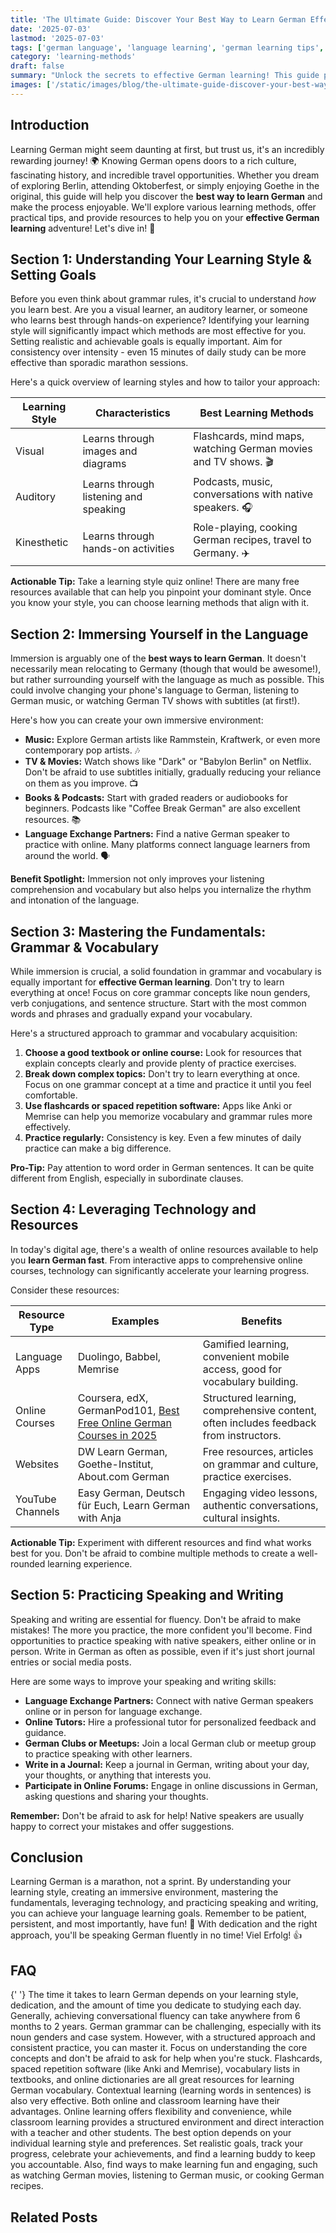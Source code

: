 ```yaml
---
title: 'The Ultimate Guide: Discover Your Best Way to Learn German Effectively'
date: '2025-07-03'
lastmod: '2025-07-03'
tags: ['german language', 'language learning', 'german learning tips', 'learn german fast', 'best way to learn german', 'effective german learning']
category: 'learning-methods'
draft: false
summary: "Unlock the secrets to effective German learning! This guide provides practical tips and actionable advice to discover the best way to learn German, whether you're a beginner or looking to level up. 🇩🇪✨"
images: ['/static/images/blog/the-ultimate-guide-discover-your-best-way-to-learn-german-effectively-1.webp']
---
```


## Introduction

Learning German might seem daunting at first, but trust us, it's an incredibly rewarding journey! 🌍 Knowing German opens doors to a rich culture, fascinating history, and incredible travel opportunities. Whether you dream of exploring Berlin, attending Oktoberfest, or simply enjoying Goethe in the original, this guide will help you discover the **best way to learn German** and make the process enjoyable. We'll explore various learning methods, offer practical tips, and provide resources to help you on your **effective German learning** adventure! Let's dive in! 🎉

## Section 1: Understanding Your Learning Style & Setting Goals

Before you even think about grammar rules, it's crucial to understand _how_ you learn best. Are you a visual learner, an auditory learner, or someone who learns best through hands-on experience? Identifying your learning style will significantly impact which methods are most effective for you. Setting realistic and achievable goals is equally important. Aim for consistency over intensity - even 15 minutes of daily study can be more effective than sporadic marathon sessions.

Here's a quick overview of learning styles and how to tailor your approach:

| Learning Style | Characteristics                       | Best Learning Methods                                          |
| -------------- | ------------------------------------- | -------------------------------------------------------------- |
| Visual         | Learns through images and diagrams    | Flashcards, mind maps, watching German movies and TV shows. 🎬 |
| Auditory       | Learns through listening and speaking | Podcasts, music, conversations with native speakers. 🎧        |
| Kinesthetic    | Learns through hands-on activities    | Role-playing, cooking German recipes, travel to Germany. ✈️    |

**Actionable Tip:** Take a learning style quiz online! There are many free resources available that can help you pinpoint your dominant style. Once you know your style, you can choose learning methods that align with it.

## Section 2: Immersing Yourself in the Language

Immersion is arguably one of the **best ways to learn German**. It doesn't necessarily mean relocating to Germany (though that would be awesome!), but rather surrounding yourself with the language as much as possible. This could involve changing your phone's language to German, listening to German music, or watching German TV shows with subtitles (at first!).

Here's how you can create your own immersive environment:

- **Music:** Explore German artists like Rammstein, Kraftwerk, or even more contemporary pop artists. 🎶
- **TV & Movies:** Watch shows like "Dark" or "Babylon Berlin" on Netflix. Don't be afraid to use subtitles initially, gradually reducing your reliance on them as you improve. 📺
- **Books & Podcasts:** Start with graded readers or audiobooks for beginners. Podcasts like "Coffee Break German" are also excellent resources. 📚
- **Language Exchange Partners:** Find a native German speaker to practice with online. Many platforms connect language learners from around the world. 🗣️

**Benefit Spotlight:** Immersion not only improves your listening comprehension and vocabulary but also helps you internalize the rhythm and intonation of the language.

## Section 3: Mastering the Fundamentals: Grammar & Vocabulary

While immersion is crucial, a solid foundation in grammar and vocabulary is equally important for **effective German learning**. Don't try to learn everything at once! Focus on core grammar concepts like noun genders, verb conjugations, and sentence structure. Start with the most common words and phrases and gradually expand your vocabulary.

Here's a structured approach to grammar and vocabulary acquisition:

1.  **Choose a good textbook or online course:** Look for resources that explain concepts clearly and provide plenty of practice exercises.
2.  **Break down complex topics:** Don't try to learn everything at once. Focus on one grammar concept at a time and practice it until you feel comfortable.
3.  **Use flashcards or spaced repetition software:** Apps like Anki or Memrise can help you memorize vocabulary and grammar rules more effectively.
4.  **Practice regularly:** Consistency is key. Even a few minutes of daily practice can make a big difference.

**Pro-Tip:** Pay attention to word order in German sentences. It can be quite different from English, especially in subordinate clauses.

## Section 4: Leveraging Technology and Resources

In today's digital age, there's a wealth of online resources available to help you **learn German fast**. From interactive apps to comprehensive online courses, technology can significantly accelerate your learning progress.

Consider these resources:

| Resource Type    | Examples                                                                                                                                     | Benefits                                                                              |
| ---------------- | -------------------------------------------------------------------------------------------------------------------------------------------- | ------------------------------------------------------------------------------------- |
| Language Apps    | Duolingo, Babbel, Memrise                                                                                                                    | Gamified learning, convenient mobile access, good for vocabulary building.            |
| Online Courses   | Coursera, edX, GermanPod101, [Best Free Online German Courses in 2025](/blog/best-free-online-german-courses-in-2025-top-platforms-compared) | Structured learning, comprehensive content, often includes feedback from instructors. |
| Websites         | DW Learn German, Goethe-Institut, About.com German                                                                                           | Free resources, articles on grammar and culture, practice exercises.                  |
| YouTube Channels | Easy German, Deutsch für Euch, Learn German with Anja                                                                                        | Engaging video lessons, authentic conversations, cultural insights.                   |

**Actionable Tip:** Experiment with different resources and find what works best for you. Don't be afraid to combine multiple methods to create a well-rounded learning experience.

## Section 5: Practicing Speaking and Writing

Speaking and writing are essential for fluency. Don't be afraid to make mistakes! The more you practice, the more confident you'll become. Find opportunities to practice speaking with native speakers, either online or in person. Write in German as often as possible, even if it's just short journal entries or social media posts.

Here are some ways to improve your speaking and writing skills:

- **Language Exchange Partners:** Connect with native German speakers online or in person for language exchange.
- **Online Tutors:** Hire a professional tutor for personalized feedback and guidance.
- **German Clubs or Meetups:** Join a local German club or meetup group to practice speaking with other learners.
- **Write in a Journal:** Keep a journal in German, writing about your day, your thoughts, or anything that interests you.
- **Participate in Online Forums:** Engage in online discussions in German, asking questions and sharing your thoughts.

**Remember:** Don't be afraid to ask for help! Native speakers are usually happy to correct your mistakes and offer suggestions.

## Conclusion

Learning German is a marathon, not a sprint. By understanding your learning style, creating an immersive environment, mastering the fundamentals, leveraging technology, and practicing speaking and writing, you can achieve your language learning goals. Remember to be patient, persistent, and most importantly, have fun! 🎉 With dedication and the right approach, you'll be speaking German fluently in no time! Viel Erfolg! 👍

## FAQ

{' '}
<FAQ question="How long does it take to learn German?">
  The time it takes to learn German depends on your learning style, dedication, and the amount of time you dedicate to studying each day. Generally, achieving conversational fluency can take anywhere from 6 months to 2 years.
</FAQ>
<FAQ question="Is German grammar really that difficult?">
  German grammar can be challenging, especially with its noun genders and case system. However, with a structured approach and consistent practice, you can master it. Focus on understanding the core concepts and don't be afraid to ask for
  help when you're stuck.
</FAQ>
<FAQ question="What are some good resources for learning German vocabulary?">
  Flashcards, spaced repetition software (like Anki and Memrise), vocabulary lists in textbooks, and online dictionaries are all great resources for learning German vocabulary. Contextual learning (learning words in sentences) is also very
  effective.
</FAQ>
<FAQ question="Is it better to learn German online or in a classroom?">
  Both online and classroom learning have their advantages. Online learning offers flexibility and convenience, while classroom learning provides a structured environment and direct interaction with a teacher and other students. The best
  option depends on your individual learning style and preferences.
</FAQ>
<FAQ question="How can I stay motivated while learning German?">Set realistic goals, track your progress, celebrate your achievements, and find a learning buddy to keep you accountable. Also, find ways to make learning fun and engaging, such as watching German movies, listening to German music, or cooking German recipes.</FAQ>

## Related Posts

<RelatedPost
  href="/blog/best-free-online-german-courses-in-2025-top-platforms-compared"
  title="Best Free Online German Courses in 2025: Top Platforms Compared"
  summary="Discover the best free German courses online in 2025! This guide compares top platforms, helping you find the perfect resources to learn German at your own pace and budget. Start your German learning journey today! 🇩🇪"
/>
<RelatedPost
  href="/blog/dont-be-shy-how-to-practice-your-german-speaking-skills-every-day"
  title="Don't Be Shy! How to Practice Your German Speaking Skills Every Day"
  summary="Unlock your German speaking potential! This guide provides practical tips and actionable advice for practicing your German conversation skills every day, overcoming shyness, and boosting your fluency. Start speaking German with confidence! 🇩🇪🗣️"
/>
<RelatedPost
  href="/blog/german-learning-games-7-fun-apps-to-boost-your-skills-in-2025"
  title="German Learning Games: 7 Fun Apps to Boost Your Skills in 2025"
  summary="Make German learning fun and effective with these 7 engaging apps in 2025! Discover German learning games and apps to learn German fun, boost your vocabulary, grammar, and pronunciation, and master the language with ease. 🇩🇪🎮"
/>
